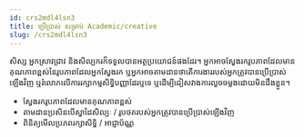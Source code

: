 ```yaml
---
id: crs2mdl4lsn3
title: ប្រើប្រាស់ សម្រាប់ Academic/creative
slug: /crs2mdl4lsn3
---
```


សិស្ស អ្នកស្រាវជ្រាវ និងសិល្បករក៏ទទួលបានអត្ថប្រយោជន៍ផងដែរ។ អ្នកអាចស្វែងរករូបភាពដែលមានគុណភាពខ្ពស់នៃរូបភាពដែលអ្នកស្វែងរក ឬអ្នកអាចតាមដានថាតើការងាររបស់អ្នកត្រូវបានប្រើប្រាស់ឡើងវិញ ឬរំលោភលើការរក្សាកម្មសិទ្ធិបញ្ញាដែរឬទេ ឬដើម្បីជៀសវាងការលួចចម្លងដោយមិនដឹងខ្លួន។

- ស្វែងរករូបភាពដែលមានគុណភាពខ្ពស់
- តាមដានប្រសិនបើស្នាដៃសិល្បៈ / រូបថតរបស់អ្នកត្រូវបានប្រើប្រាស់ឡើងវិញ
- ពិនិត្យមើលប្រភពរក្សាសិទ្ធិ / អាជ្ញាប័ណ្ណ